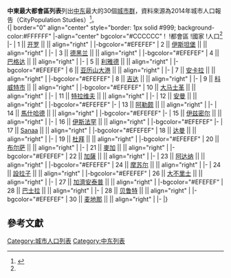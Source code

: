 '''中東最大都會區列表'''列出[[中东|中东]]最大的30個[[城市群|城市群]]，資料來源為2014年城市人口報告（CityPopulation Studies）<ref name="population">{{Cite web |url=http://www.citypopulation.de/World.html |title=CityPopulation |accessdate=2016-03-19 |archive-date=2018-12-25 |archive-url=https://web.archive.org/web/20181225082746/http://www.citypopulation.de/World.html%20 |dead-url=no }}</ref>。
<br>
{| border="0" align="center" style="border: 1px solid #999; background-color:#FFFFFF"
|-align="center" bgcolor="#CCCCCC"
! 
!都會區
!國家
!人口<ref name="population"/>
|-
| 1 || [[开罗|开罗]] || {{flagcountry|Egypt}} || align="right" | {{formatnum:16300000}}
|-bgcolor="#EFEFEF"
| 2 || [[伊斯坦堡|伊斯坦堡]] || {{flagcountry|Turkey}} || align="right" | {{formatnum:13900000}}
|-
| 3 || [[德黑兰|德黑兰]] || {{flagcountry|Iran}} || align="right" | {{formatnum:13300000}}
|-bgcolor="#EFEFEF"
| 4 || [[巴格达|巴格达]] || {{flagcountry|Iraq}} || align="right" | {{formatnum:6550000}}
|-
| 5 || [[利雅德|利雅德]] || {{flagcountry|Saudi Arabia}} || align="right" | {{formatnum:6300000}}
|-bgcolor="#EFEFEF"
| 6 || [[亚历山大港|亚历山大港]] || {{flagcountry|Egypt}} || align="right" | {{formatnum:4950000}}
|-
| 7 || [[安卡拉|安卡拉]] || {{flagcountry|Turkey}} || align="right" | {{formatnum:4500000}}
|-bgcolor="#EFEFEF"
| 8 || [[吉达|吉达]] || {{flagcountry|Saudi Arabia}} || align="right" | {{formatnum:4025000}}
|-
| 9 || [[科威特市|科威特市]] || {{flagcountry|Kuwait}} || align="right" | {{formatnum:3925000}}
|-bgcolor="#EFEFEF"
| 10 || [[大马士革|大马士革]] || {{flagcountry|Syria}} || align="right" | {{formatnum:3550000}}
|-
| 11 || [[特拉维夫|特拉维夫]] || {{flagcountry|Israel}} || align="right" | {{formatnum:3464100}}
|-
| 12 || [[安曼|安曼]] || {{flagcountry|Jordan}} || align="right" | {{formatnum:3250000}}
|-bgcolor="#EFEFEF"
|-
| 13 || [[阿勒颇|阿勒颇]] || {{flagcountry|Syria}} || align="right" | {{formatnum:2975000}}
|-
| 14 || [[馬什哈德|馬什哈德]] || {{flagcountry|Iran}} || align="right" | {{formatnum:2950000}}
|-bgcolor="#EFEFEF"
|-
| 15 || [[伊兹密尔|伊兹密尔]] || {{flagcountry|Turkey}} || align="right" | {{formatnum:2900000}}
|-
| 16 || [[伊斯法罕|伊斯法罕]] || {{flagcountry|Iran}} || align="right" | {{formatnum:2675000}}
|-bgcolor="#EFEFEF"
|-
| 17 || [[萨那|Sanaa]] || {{flagcountry|Yemen}} || align="right" | {{formatnum:2350000}}
|-bgcolor="#EFEFEF"
| 18 || [[达曼_(沙特阿拉伯)|达曼]] || {{flagcountry|Saudi Arabia}} || align="right" | {{formatnum:2275000}}
|-
| 19 || [[杜拜|杜拜]] || {{flagcountry|United Arab Emirates}} || align="right" | {{formatnum:2250000}}
|-bgcolor="#EFEFEF"
| 20 || [[布尔萨|布尔萨]] || {{flagcountry|Turkey}} || align="right" | {{formatnum:1890000}}
|-
| 21 || [[麥加|麥加]] || {{flagcountry|Saudi Arabia}} || align="right" | {{formatnum:1780000}}
|-bgcolor="#EFEFEF"
| 22 || [[加薩|加薩]] || {{flagcountry|Palestine}} || align="right" | {{formatnum:1690000}}
|-
| 23 || [[阿达纳|阿达纳]] || {{flagcountry|Turkey}} || align="right" | {{formatnum:1650000}}
|-bgcolor="#EFEFEF"
| 24 || [[摩苏尔|摩苏尔]] || {{flagcountry|Iraq}} || align="right" | {{formatnum:1620000}}
|-
| 24 || [[設拉子|設拉子]] || {{flagcountry|Iran}} || align="right" | {{formatnum:1620000}}
|-bgcolor="#EFEFEF"
| 26 || [[大不里士|大不里士]] || {{flagcountry|Iran}} || align="right" | {{formatnum:1580000}}
|-
| 27 || [[加濟安泰普|加濟安泰普]] || {{flagcountry|Turkey}} || align="right" | {{formatnum:1480000}}
|-bgcolor="#EFEFEF"
| 28 || [[巴士拉|巴士拉]] || {{flagcountry|Iraq}} || align="right" | {{formatnum:1330000}}
|-
| 28 || [[贝鲁特|贝鲁特]] || {{flagcountry|Lebanon}} || align="right" | {{formatnum:1330000}}
|-bgcolor="#EFEFEF"
| 30 || [[麦地那|麦地那]] || {{flagcountry|Saudi Arabia}} || align="right" | {{formatnum:1270000}}
|-
|}

==參考文獻==
{{Reflist}}

{{世界最大城市}}

{{DEFAULTSORT:Middle East}}
[[Category:城市人口列表|Category:城市人口列表]]
[[Category:中东列表|Category:中东列表]]